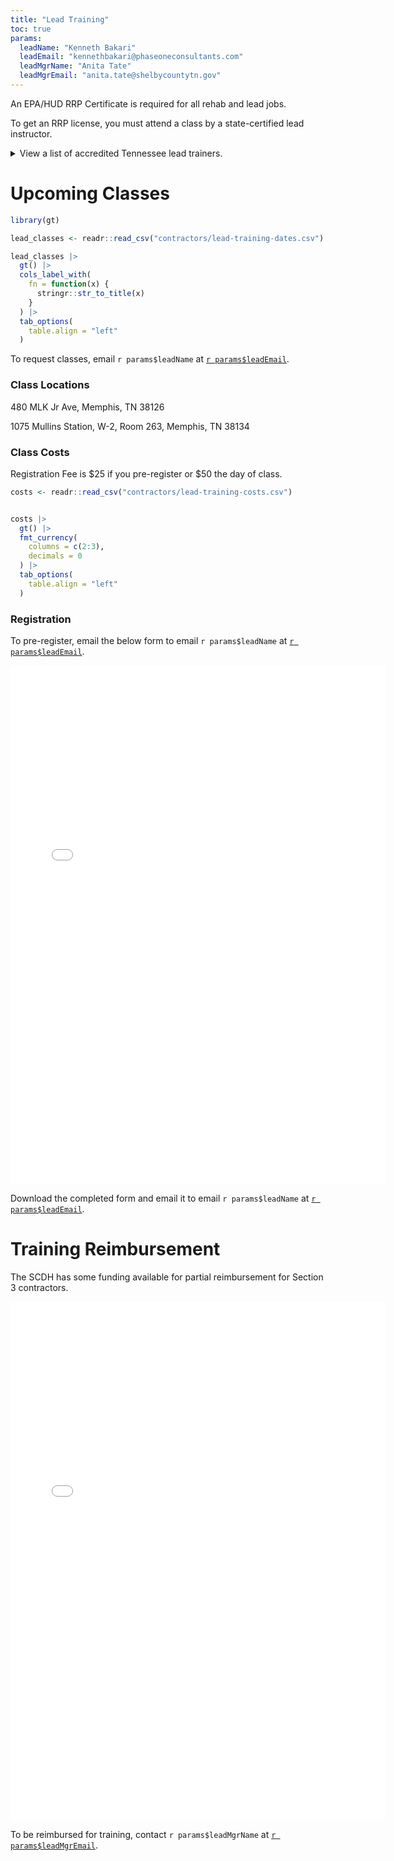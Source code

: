 ```yaml
---
title: "Lead Training"
toc: true
params:
  leadName: "Kenneth Bakari"
  leadEmail: "kennethbakari@phaseoneconsultants.com"
  leadMgrName: "Anita Tate"
  leadMgrEmail: "anita.tate@shelbycountytn.gov"
---
```


An EPA/HUD RRP Certificate is required for all rehab and lead jobs.

To get an RRP license, you must attend a class by a state-certified lead instructor.

<details><summary>View a list of accredited Tennessee lead trainers.</summary>
<embed src="../docs/state-lead-trainer-list.pdf" width="600" height="830" 
 type="application/pdf">
</details>

# Upcoming Classes

```r
library(gt)

lead_classes <- readr::read_csv("contractors/lead-training-dates.csv")

lead_classes |>
  gt() |>
  cols_label_with(
    fn = function(x) {
      stringr::str_to_title(x)
    }
  ) |>
  tab_options(
    table.align = "left"
  )
```

To request classes, email `r params$leadName` at [`r params$leadEmail`](`r paste0("mailto:", params$leadEmail)`).

### Class Locations

480 MLK Jr Ave, Memphis, TN 38126

1075 Mullins Station, W-2, Room 263, Memphis, TN 38134

### Class Costs

Registration Fee is \$25 if you pre-register or \$50 the day of class.

```r
costs <- readr::read_csv("contractors/lead-training-costs.csv")


costs |> 
  gt() |>
  fmt_currency(
    columns = c(2:3), 
    decimals = 0
  ) |>
  tab_options(
    table.align = "left"
  )
```

### Registration

To pre-register, email the below form to email `r params$leadName` at [`r params$leadEmail`](`r paste0("mailto:", params$leadEmail)`).

<embed src="../forms/phase-one-registration.pdf" width="600" height="830" 
 type="application/pdf">

Download the completed form and email it to email `r params$leadName` at [`r params$leadEmail`](`r paste0("mailto:", params$leadEmail)`).


# Training Reimbursement

The SCDH has some funding available for partial reimbursement for Section 3 contractors.

<embed src="../docs/lead-reimbursement-info.pdf" width="600" height="830" 
 type="application/pdf">

To be reimbursed for training, contact `r params$leadMgrName` at [`r params$leadMgrEmail`](`r paste0("mailto:", params$leadEmail)`).
